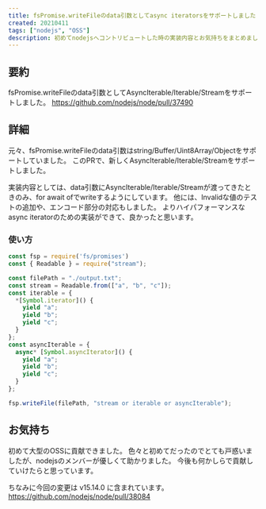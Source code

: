 ```yaml
---
title: fsPromise.writeFileのdata引数としてasync iteratorsをサポートしました
created: 20210411
tags: ["nodejs", "OSS"]
description: 初めてnodejsへコントリビュートした時の実装内容とお気持ちをまとめました
---
```


## 要約
fsPromise.writeFileのdata引数としてAsyncIterable/Iterable/Streamをサポートしました。
https://github.com/nodejs/node/pull/37490

## 詳細
元々、fsPromise.writeFileのdata引数はstring/Buffer/Uint8Array/Objectをサポートしていました。
このPRで、新しくAsyncIterable/Iterable/Streamをサポートしました。

実装内容としては、data引数にAsyncIterable/Iterable/Streamが渡ってきたときのみ、for await ofでwriteするようにしています。
他には、Invalidな値のテストの追加や、エンコード部分の対応もしました。
よりハイパフォーマンスなasync iteratorのための実装ができて、良かったと思います。

### 使い方
```js
const fsp = require('fs/promises')
const { Readable } = require("stream");

const filePath = "./output.txt";
const stream = Readable.from(["a", "b", "c"]);
const iterable = {
  *[Symbol.iterator]() {
    yield "a";
    yield "b";
    yield "c";
  }
};
const asyncIterable = {
  async* [Symbol.asyncIterator]() {
    yield "a";
    yield "b";
    yield "c";
  }
};

fsp.writeFile(filePath, "stream or iterable or asyncIterable");
```

## お気持ち
初めて大型のOSSに貢献できました。
色々と初めてだったのでとても戸惑いましたが、nodejsのメンバーが優しくて助かりました。
今後も何かしらで貢献していけたらと思っています。

ちなみに今回の変更は v15.14.0 に含まれています。
https://github.com/nodejs/node/pull/38084
